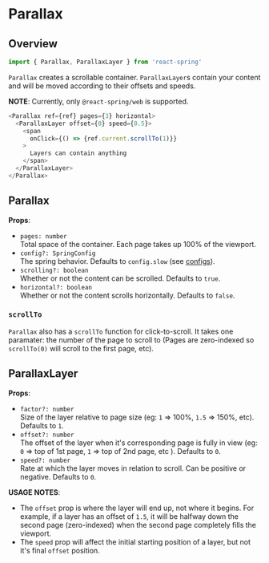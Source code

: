 # Parallax

## Overview

```js
import { Parallax, ParallaxLayer } from 'react-spring'
```

`Parallax` creates a scrollable container. `ParallaxLayer`s contain your content and will be moved according to their offsets and speeds.

**NOTE**: Currently, only `@react-spring/web` is supported.

```js
<Parallax ref={ref} pages={3} horizontal>
  <ParallaxLayer offset={0} speed={0.5}>
    <span
      onClick={() => {ref.current.scrollTo(1)}}
    >
      Layers can contain anything
    </span>
  </ParallaxLayer>
</Parallax>
```

## Parallax

**Props**:
- `pages: number`  
Total space of the container. Each page takes up 100% of the viewport.
- `config?: SpringConfig`  
The spring behavior. Defaults to `config.slow` (see [configs](/common/configs)).
- `scrolling?: boolean`  
Whether or not the content can be scrolled. Defaults to `true`.
- `horizontal?: boolean`  
Whether or not the content scrolls horizontally. Defaults to `false`.

### `scrollTo`
`Parallax` also has a `scrollTo` function for click-to-scroll. It takes one paramater: the number of the page to scroll to 
(Pages are zero-indexed so `scrollTo(0)` will scroll to the first page, etc).

## ParallaxLayer

**Props**:
- `factor?: number`  
Size of the layer relative to page size (eg: `1` => 100%, `1.5` => 150%, etc).
Defaults to `1`.
- `offset?: number`  
The offset of the layer when it's corresponding page is fully in view (eg: `0` => top of 1st page, `1` => top of 2nd page, etc ).
Defaults to `0`.
- `speed?: number`  
Rate at which the layer moves in relation to scroll. Can be positive or negative.
Defaults to `0`.

**USAGE NOTES**:

- The `offset` prop is where the layer will end up, not where it begins. For example, if a layer has an offset of `1.5`, it will be halfway down the second page (zero-indexed) when the second page completely fills the viewport.
- The `speed` prop will affect the initial starting position of a layer, but not it's final `offset` position.
